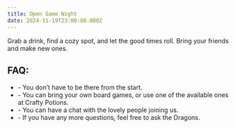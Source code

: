 ```yaml
---
title: Open Game Night
date: 2024-11-19T23:00:00.000Z
---
```


Grab a drink, find a cozy spot, and let the good times roll. Bring your friends and make new ones.

## FAQ:

* \- You don’t have to be there from the start.
* \- You can bring your own board games, or use one of the available ones at Crafty Potions.
* \- You can have a chat with the lovely people joining us.
* \- If you have any more questions, feel free to ask the Dragons.
